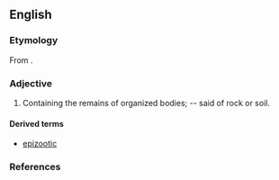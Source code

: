 ==English==

===Etymology===
From {{etyl|grc}} {{term|ζῷον||animal|lang=grc}}.

===Adjective===
{{en-adj|-}}

# Containing the remains of organized bodies; -- said of rock or soil.

====Derived terms====
* [[epizootic]]

===References===
{{Webster 1913}}